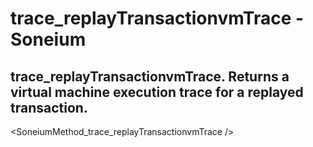# trace_replayTransactionvmTrace - Soneium

## trace_replayTransactionvmTrace. Returns a virtual machine execution trace for a replayed transaction.


<SoneiumMethod_trace_replayTransactionvmTrace />
